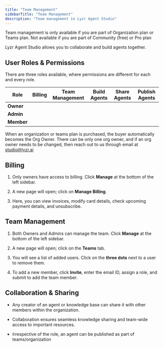 ```yaml
---
title: "Team Management"
sidebarTitle: "Team Management"
description: "Team management in Lyzr Agent Studio"
---
```


<Frame as="div">
  <Icon icon="check" color="green" />    Team management is only available if you are part of Organization plan or Teams plan.&#x20;
  <Icon icon="circle-xmark" color="red" />    Not available if you are part of Community (free) or Pro plan
</Frame>

Lyzr Agent Studio allows you to collaborate and build agents together.&#x20;

## User Roles & Permissions

There are three roles available, where permissions are different for each and every role.&#x20;

| Role       | Billing                                  | Team Management                          | Build Agents                        | Share Agents                        | Publish Agents                      |
| ---------- | ---------------------------------------- | ---------------------------------------- | ----------------------------------- | ----------------------------------- | ----------------------------------- |
| **Owner**  | <Icon icon="check" color="green" />      | <Icon icon="check" color="green" />      | <Icon icon="check" color="green" /> | <Icon icon="check" color="green" /> | <Icon icon="check" color="green" /> |
| **Admin**  | <Icon icon="circle-xmark" color="red" /> | <Icon icon="check" color="green" />      | <Icon icon="check" color="green" /> | <Icon icon="check" color="green" /> | <Icon icon="check" color="green" /> |
| **Member** | <Icon icon="circle-xmark" color="red" /> | <Icon icon="circle-xmark" color="red" /> | <Icon icon="check" color="green" /> | <Icon icon="check" color="green" /> | <Icon icon="check" color="green" /> |

When an organization or teams plan is purchased, the buyer automatically becomes the Org Owner. There can be only one org owner, and if an org owner needs to be changed, then reach out to us through email at [studio@lyzr.ai](mailto:studio@lyzr.ai)

## Billing

1. Only owners have access to billing. Click **Manage** at the bottom of the left sidebar.

2. A new page will open; click on **Manage Billing**.

3. Here, you can view invoices, modify card details, check upcoming payment details, and unsubscribe.

## Team Management

1. Both Owners and Admins can manage the team. Click **Manage** at the bottom of the left sidebar.

2. A new page will open; click on the **Teams** tab.

3. You will see a list of added users. Click on the **three dots** next to a user to remove them.

4. To add a new member, click **Invite**, enter the email ID, assign a role, and submit to add the team member.

## Collaboration & Sharing

* Any creator of an agent or knowledge base can share it with other members within the organization.

* Collaboration ensures seamless knowledge sharing and team-wide access to important resources.

* Irrespective of the role, an agent can be published as part of teams/organization